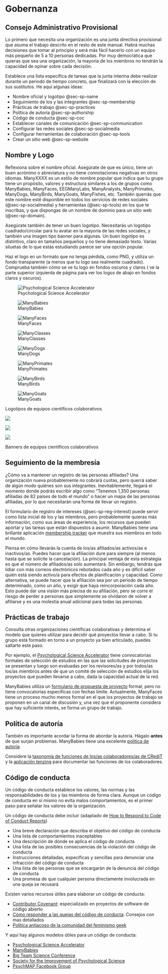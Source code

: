 # Gobernanza

## Consejo Administrativo Provisional

Lo primero que necesita una organización es una junta directiva provisional que asuma el trabajo descrito en el resto de este manual. Habrá muchas decisiones que tomar al principio y será más fácil hacerlo con un equipo más pequeño de 5 a 10 personas dedicadas. Por muy democrática que quieras que sea una organización, la mayoría de los miembros no tendrán la capacidad de opinar sobre cada decisión. 

Establece una lista específica de tareas que la junta interina debe realizar durante un periodo de tiempo concreto, que finalizará con la elección de sus sustitutos. He aquí algunas ideas:

* Nombre oficial y logotipo @sec-sp-name
* Seguimiento de los y las integrantes @sec-sp-membership
* Prácticas de trabajo @sec-sp-practices
* Política de autoría @sec-sp-authorship
* Código de conducta @sec-sp-coc
* Establecer canales de comunicación @sec-sp-communication
* Configurar las redes sociales @sec-sp-socialmedia
* Configurar herramientas de colaboración @sec-sp-tools
* Crear un sitio web @sec-sp-website


## Nombre y Logo {#sec-sp-name}

Reflexiona sobre el nombre oficial. Asegúrate de que es único, tiene un buen acrónimo o abreviatura y no tiene connotaciones negativas en otros idiomas. ManyXXXX es un estilo de nombre popular que indica que tu grupo tiene un propósito, valores y estructura similares a los de grupos como ManyBabies, ManyFaces, EEGManyLabs, ManyAnalysts, ManyPrimates, ManyDogs, ManyBirds, ManyGoats, ManyFishes, etc. También querrás que este nombre esté disponible en todos los servicios de redes sociales (@sec-sp-socialmedia) y herramientas (@sec-sp-tools) en los que te inscribas, y que dispongas de un nombre de dominio para un sitio web (@sec-sp-domain).

Asegúrate también de tener un buen logotipo. Necesitarás un logotipo cuadrado/circular para tu avatar en la mayoría de las redes sociales, y también una imagen tipo banner para algunas. Un buen logotipo es distintivo, claro en tamaños pequeños y no tiene demasiado texto. Varias siluetas de lo que estás estudiando parece ser una opción popular.

Haz el logo en un formato que no tenga pérdida, como PNG, y utiliza un fondo transparente (a menos que tu logo sea realmente cuadrado). Comprueba también cómo se ve tu logo en fondos oscuros y claros ( ve   la parte superior izquierda de página para ver los logos de abajo en fondos claros y oscuros). 

::: {#fig-logos layout="[[1,1,1,1],[1,1,1,1]]"}

![Psychological Science Accelerator](images/psa-logo.png){fig-alt="Un círculo verde con tres flechas blancas apuntando a la derecha, como un símbolo de avance rápido"}

![ManyBabies](images/manybabies-logo.png){fig-alt="Las letras MB rodeadas de bebés estilizados cogidos de la mano con pañales de distintos colores"}

![ManyFaces](images/manyfaces-logo.png){fig-alt="Hexágono con lados de arco iris y tres rostros humanos en 3D en el centro; los rostros son de diferentes géneros y etnias, pero representados como mármol"}

![ManyClasses](images/manyclasses-logo.png){fig-alt="Imagen abstracta naranja y azul que parece un libro abierto haciendo una vaga letra m"}

![ManyDogs](images/manydogs-logo.png){fig-alt="Tres siluetas de perros superpuestas: azul, rojo y amarillo"}



![ManyPrimates](images/manyprimates-logo.png){fig-alt="Cuatro siluetas de caras de primates superpuestas en distintos tonos de verde"}

![ManyBirds](images/manybirds-logo.jpg){fig-alt="Una forma de huevo con siluetas de pájaros en su interior"}

![ManyGoats](images/manygoats-logo.jpg){fig-alt="Un dibujo lineal de un círculo con siluetas de cabras"}


Logotipos de equipos científicos colaborativos
:::


::: {#fig-logos layout="[[1], [1], [1]]"}

![](images/psa-banner.jpg){fig-alt="Un globo aplanado con mares grises y masas de tierra blancas. Los puntos verdes representan la ubicación de los y las integrantes, que están por todo el mundo, pero concentrados en América del Norte y Europa."}

![](images/manyfaces-banner.jpg){fig-alt="Seis caras en 3D que miran de izquierda a derecha en los colores del arco iris"}

![](images/manydogs-banner.png){fig-alt="Tres siluetas de perros de diferentes tamaños saltando en medio de las palabras MANY y DOGS"}

Banners de equipos científicos colaborativos

:::

## Seguimiento de la membresía {#sec-sp-membership}

¿Cómo va a mantener un registro de las personas afiliadas? Una organización nueva probablemente no cobrará cuotas, pero querrá saber de algún modo quiénes son sus integrantes. Inevitablemente, llegará el momento donde podrás escribir algo como "Tenemos 1,350 personas afiliadas de 82 países de todo el mundo" o hacer un mapa de las personas afiliadas, por lo que necesitarán una forma de llevar un registro. 

El formulario de registro de intereses (@sec-sp-reg-interest) puede servir como lista inicial de los y las miembros, pero probablemente quieras más información, como sus áreas de experiencia, los recursos que pueden aportar y las tareas que están dispuestos a asumir. ManyBabies tiene una brillante aplicación [membership tracker](https://manybabies.shinyapps.io/shiny_mb_map/) que muestra sus miembros en todo el mundo.

Piensa en cómo llevarás la cuenta de los/as afiliados/as activos/as e inactivos/as. Puedes hacer que la afiliación dure para siempre (al menos hasta que se solicite la cancelación). La principal ventaja de esta estrategia es que el número de afiliados/as solo aumentará. Sin embargo, tendrás que lidiar con más correos electrónicos rebotados cada año y es difícil saber quién está siendo activo/a para efectos de planificación y capacidad. Como alternativa, se puede hacer que la afiliación sea por un periodo de tiempo determinado, como un año, y exigir que haya reincorporación cada año. Esto puede dar una visión más precisa de su afiliación, pero se corre el riesgo de perder a personas que simplemente se olvidaron de volver a afiliarse y es una molestia anual adicional para todas las personas.

## Prácticas de trabajo {#sec-sp-practices}

Consulta otras organizaciones científicas colaborativas y determina el modelo que quieres utilizar para decidir qué proyectos llevar a cabo. Si tu grupo está formado en torno a un proyecto ya bien articulado, puedes saltarte este paso. 

Por ejemplo, el [Psychological Science Accelerator](https://psysciacc.org/how-we-work/) tiene convocatorias formales de selección de estudios en las que las solicitudes de proyectos se presentan y luego son evaluadas por los revisores/as y por todos/as los/as miembros antes de que un comité de selección de estudios elija los proyectos que pueden llevarse a cabo, dada la capacidad actual de la red.

ManyBabies utiliza un [formulario de propuesta de proyecto](https://docs.google.com/document/d/1kbnK2us2Svfcf7X4TAI5YUw3_duUNAQoYINTuuWr1Jw/edit) formal, pero no tiene convocatorias específicas con fechas límite. Actualmente, ManyFaces tiene un proceso mucho menos formal en el que los proyectos de trabajo se proponen en un canal de discusión y, una vez que el proponente considera que hay suficiente interés, se forma un grupo de trabajo. 

## Política de autoría {#sec-sp-authorship}

También es importante acordar la forma de abordar la autoría. Hágalo **antes** de que surjan problemas. ManyBabies tiene una excelente [política de autoría](https://manybabies.github.io/authorship/).

Considere la [taxonomía de funciones de los/as colaboradores/as de CRediT](https://www.niso.org/publications/z39104-2022-credit) y la [aplicación tenzing](https://rollercoaster.shinyapps.io/tenzing/) para documentar las funciones de los colaboradores.

## Código de conducta {#sec-sp-coc}

Un código de conducta establece los valores, las normas y las responsabilidades de los y las miembros de forma clara. Aunque un código de conducta en sí mismo no evita malos comportamientos, es el primer paso para señalar los valores de la organización.

Un código de conducta debe incluir (adaptado de [How to Respond to Code of Conduct Reports](https://files.frameshiftconsulting.com/books/cocguide.pdf))

* Una breve declaración que describa el objetivo del código de conducta
* Una lista de comportamientos inaceptables
* Una descripción de dónde se aplica el código de conducta
* Una lista de las posibles consecuencias de la violación del código de conducta
* Instrucciones detalladas, específicas y sencillas para denunciar una infracción del código de conducta
* Una lista de las personas que se encargarán de la denuncia del código de conducta
* Una promesa de que cualquier persona directamente involucrada en una queja se recusará

Existen varios recursos útiles para elaborar un código de conducta:

* [Contributor Covenant](https://www.contributor-covenant.org/): especializado en proyectos de software de código abierto
* [Cómo responder a las quejas del código de conducta](https://files.frameshiftconsulting.com/books/cocguide.pdf): Consejos con mas detallados
* [Política antiacoso de la comunidad del feminismo geek](https://geekfeminism.fandom.com/wiki/Community_anti-harassment)

Y aquí hay algunos modelos útiles para un código de conducta:

* [Psychological Science Accelerator](https://psysciacc.org/code-of-conduct/)
* [ManyBabies](https://manybabies.github.io/code_conduct/)
* [Big Team Science Conference](https://bigteamscienceconference.github.io/codeofconduct/)
* [Society for the Improvement of Psychological Science](https://improvingpsych.org/sipsinaction/code/)
* [PsychMAP Facebook Group](https://www.facebook.com/notes/psychmap/how-psychmap-works-please-read-before-joining/301933333516929/)
